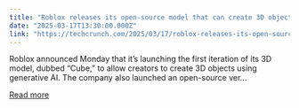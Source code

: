 ```yaml
---
title: "Roblox releases its open-source model that can create 3D objects using AI"
date: "2025-03-17T13:30:00.000Z"
link: "https://techcrunch.com/2025/03/17/roblox-releases-its-open-source-model-that-can-create-3d-objects-using-ai/"
---
```


Roblox announced Monday that it’s launching the first iteration of its 3D model, dubbed “Cube,” to allow creators to create 3D objects using generative AI. The company also launched an open-source ver...

[Read more](https://techcrunch.com/2025/03/17/roblox-releases-its-open-source-model-that-can-create-3d-objects-using-ai/)
